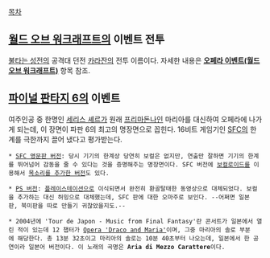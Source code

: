 [[목차]]
== [[월드 오브 워크래프트]]의 이벤트 전투 ==
[[불타는 성전]]의 공격대 던전 [[카라잔]]의 전투 이름이다. 자세한 내용은 '''[[오페라 이벤트(월드 오브 워크래프트)]]''' 항목 참조.

== [[파이널 판타지 6]]의 이벤트 ==
여주인공 중 한명인 [[세리스 셰르]]가 원래 [[프리마돈나]]인 마리아를 대신하여 오페라에 나가게 되는데, 이 장면이 파판 6의 최고의 명장면으로 꼽힌다. 16비트 게임기인 [[SFC]]의 한계를 극한까지 끌어 냈다고 평가받는다.

 * [http://www.youtube.com/watch?v=WwHrQdC02FY SFC 영문판 버전]: 당시 기기의 한계상 당연히 보컬은 없지만, 연출만 잘하면 기기의 한계를 뛰어넘어 감동을 줄 수 있다는 것을 증명해주는 명장면이다. SFC 버전에 [[보컬로이드]]를 이용해서 [http://www.youtube.com/watch?v=ve82FdDfEHM 목소리를 추가한 버전]도 있다.

 * [http://www.youtube.com/watch?v=fGpIWD39Ngw PS 버전]: [[플레이스테이션]]으로 이식되면서 완전히 환골탈태한 동영상으로 대체되었다. 보컬을 추가하는 대신 허밍으로 대체했는데, SFC 판에 대한 오마주로 보인다. --어쩌면 일본판, 북미판을 따로 만들기 귀찮았을지도.--

 * 2004년에 'Tour de Japon - Music from Final Fantasy'란 콘서트가 일본에서 열린 적이 있는데 12 챕터가 [http://www.youtube.com/watch?v=nj5XqJGS0Yo Opera 'Draco and Maria']이며, 그중 마리아의 솔로 부분에 해당한다. 총 13분 32초이고 마리아의 솔로는 10분 40초부터 나오는데, 일본에서 한 공연이라 일본어 버전이다. 이 노래의 곡명은 '''Aria di Mezzo Carattere'''이다.

